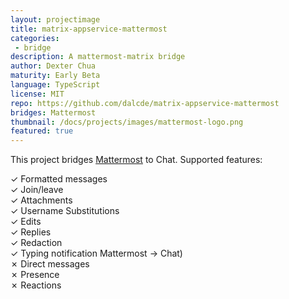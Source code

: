 ```yaml
---
layout: projectimage
title: matrix-appservice-mattermost
categories: 
 - bridge
description: A mattermost-matrix bridge
author: Dexter Chua
maturity: Early Beta
language: TypeScript
license: MIT
repo: https://github.com/dalcde/matrix-appservice-mattermost
bridges: Mattermost
thumbnail: /docs/projects/images/mattermost-logo.png
featured: true
---
```


This project bridges [Mattermost](https://mattermost.com) to Chat. Supported
features:

✓ Formatted messages  
✓ Join/leave  
✓ Attachments  
✓ Username Substitutions  
✓ Edits  
✓ Replies  
✓ Redaction  
✓ Typing notification Mattermost -> Chat)  
✗ Direct messages  
✗ Presence  
✗ Reactions  
